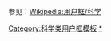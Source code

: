 {{Userbox
  |border-c = #000000
  |border-s = 1
  |id-c     = #FFFFFF
  |id-s     = 9
  |id-fc    = #000000
  |info-c   = white
  |info-s   = 9
  |info-fc  = black
  |id       = [[File:CottonwoodFall.jpg|45px|center]]
  |info     = 这个用户认为'''[[生命]]'''就是奇蹟。
  |usercategory  = 认为生命是个奇迹的维基人
}}
<noinclude>
<p style="clear: both; padding-top: 2em">
参见：[[Wikipedia:用户框/科学]]
</p>
[[Category:科学类用户框模板]]
[[Category:认为生命是个奇迹的维基人|*]]
</noinclude>